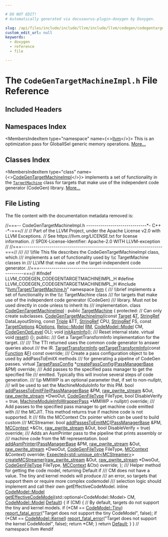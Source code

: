 ```yaml
---

# DO NOT EDIT!
# Automatically generated via docusaurus-plugin-doxygen by Doxygen.

slug: /api/files/include/include/llvm/include/llvm/codegen/codegentargetmachineimpl-h
custom_edit_url: null
keywords:
  - doxygen
  - reference
  - file

---
```





# The `CodeGenTargetMachineImpl.h` File Reference

<DoxygenPage pluginConfig={pluginConfig}>



## Included Headers

<IncludesList>
<IncludesListItem
  filePath="llvm/Target/TargetMachine.h"
  permalink="/docs/api/files/include/include/llvm/include/llvm/target/targetmachine-h"
  isLocal="true" />
</IncludesList>

## Namespaces Index

<MembersIndex>

<MembersIndexItem
  type="namespace"
  name={<><a href="/docs/api/namespaces/llvm">llvm</a></>}>
This is an optimization pass for GlobalISel generic memory operations. <a href="/docs/api/namespaces/llvm/#details">More...</a>
</MembersIndexItem>

</MembersIndex>

## Classes Index

<MembersIndex>

<MembersIndexItem
  type="class"
  name={<><a href="/docs/api/classes/llvm/codegentargetmachineimpl">CodeGenTargetMachineImpl</a></>}>
implements a set of functionality in the <code><a href="/docs/api/classes/llvm/targetmachine">TargetMachine</a></code> class for targets that make use of the independent code generator (CodeGen) library. <a href="/docs/api/classes/llvm/codegentargetmachineimpl/#details">More...</a>
</MembersIndexItem>

</MembersIndex>


## File Listing

The file content with the documentation metadata removed is:

<ProgramListing>

<Link id="l00001" /><CodeLine lineNumber="1"><Highlight kind="comment">//===-- CodeGenTargetMachineImpl.h ------------------------------&#42;- C++ -&#42;-===//</Highlight><Highlight kind="normal"></Highlight></CodeLine>
<Link id="l00002" /><CodeLine lineNumber="2"><Highlight kind="normal"></Highlight><Highlight kind="comment">//</Highlight><Highlight kind="normal"></Highlight></CodeLine>
<Link id="l00003" /><CodeLine lineNumber="3"><Highlight kind="normal"></Highlight><Highlight kind="comment">// Part of the LLVM Project, under the Apache License v2.0 with LLVM Exceptions.</Highlight><Highlight kind="normal"></Highlight></CodeLine>
<Link id="l00004" /><CodeLine lineNumber="4"><Highlight kind="normal"></Highlight><Highlight kind="comment">// See https://llvm.org/LICENSE.txt for license information.</Highlight><Highlight kind="normal"></Highlight></CodeLine>
<Link id="l00005" /><CodeLine lineNumber="5"><Highlight kind="normal"></Highlight><Highlight kind="comment">// SPDX-License-Identifier: Apache-2.0 WITH LLVM-exception</Highlight><Highlight kind="normal"></Highlight></CodeLine>
<Link id="l00006" /><CodeLine lineNumber="6"><Highlight kind="normal"></Highlight><Highlight kind="comment">//</Highlight><Highlight kind="normal"></Highlight></CodeLine>
<Link id="l00007" /><CodeLine lineNumber="7"><Highlight kind="normal"></Highlight><Highlight kind="comment">//===----------------------------------------------------------------------===//</Highlight><Highlight kind="comment"></Highlight></CodeLine>
<Link id="l00008" /><CodeLine lineNumber="8"><Highlight kind="comment">///</Highlight></CodeLine>
<Link id="l00009" /><CodeLine lineNumber="9"><Highlight kind="comment">/// \\file This file describes the CodeGenTargetMachineImpl class, which</Highlight></CodeLine>
<Link id="l00010" /><CodeLine lineNumber="10"><Highlight kind="comment">/// implements a set of functionality used by \\c TargetMachine classes in</Highlight></CodeLine>
<Link id="l00011" /><CodeLine lineNumber="11"><Highlight kind="comment">/// LLVM that make use of the target-independent code generator.</Highlight><Highlight kind="normal"></Highlight></CodeLine>
<Link id="l00012" /><CodeLine lineNumber="12"><Highlight kind="normal"></Highlight><Highlight kind="comment">//===----------------------------------------------------------------------===//</Highlight><Highlight kind="normal"></Highlight></CodeLine>
<Link id="l00013" /><CodeLine lineNumber="13"><Highlight kind="normal"></Highlight><Highlight kind="preprocessor">#ifndef LLVM&#95;CODEGEN&#95;CODEGENTARGETMACHINEIMPL&#95;H</Highlight><Highlight kind="normal"></Highlight></CodeLine>
<Link id="l00014" /><CodeLine lineNumber="14"><Highlight kind="normal"></Highlight><Highlight kind="preprocessor">#define LLVM&#95;CODEGEN&#95;CODEGENTARGETMACHINEIMPL&#95;H</Highlight><Highlight kind="normal"></Highlight></CodeLine>
<Link id="l00015" /><CodeLine lineNumber="15"><Highlight kind="normal"></Highlight><Highlight kind="preprocessor">#include &quot;<a href="/docs/api/files/include/include/llvm/include/llvm/target/targetmachine-h">llvm/Target/TargetMachine.h</a>&quot;</Highlight><Highlight kind="normal"></Highlight></CodeLine>
<Link id="l00016" /><CodeLine lineNumber="16"><Highlight kind="normal"></Highlight></CodeLine>
<Link id="l00017" /><CodeLine lineNumber="17"><Highlight kind="normal"></Highlight><Highlight kind="keyword">namespace </Highlight><Highlight kind="normal"><a href="/docs/api/namespaces/llvm">llvm</a> &#123;</Highlight></CodeLine>
<Link id="l00018" /><CodeLine lineNumber="18"><Highlight kind="normal"></Highlight><Highlight kind="comment"></Highlight></CodeLine>
<Link id="l00019" /><CodeLine lineNumber="19"><Highlight kind="comment">/// \\brief implements a set of functionality in the \\c TargetMachine class</Highlight></CodeLine>
<Link id="l00020" /><CodeLine lineNumber="20"><Highlight kind="comment">/// for targets that make use of the independent code generator (CodeGen)</Highlight></CodeLine>
<Link id="l00021" /><CodeLine lineNumber="21"><Highlight kind="comment">/// library. Must not be used directly in code unless to inherit its</Highlight></CodeLine>
<Link id="l00022" /><CodeLine lineNumber="22"><Highlight kind="comment">/// implementation.</Highlight><Highlight kind="normal"></Highlight></CodeLine>
<Link id="l00023" /><CodeLine lineNumber="23" lineLink="/docs/api/classes/llvm/codegentargetmachineimpl"><Highlight kind="normal"></Highlight><Highlight kind="keyword">class </Highlight><Highlight kind="normal"><a href="/docs/api/classes/llvm/codegentargetmachineimpl/#a4480a9aa1ec7c3115acc998e187f5ab3">CodeGenTargetMachineImpl</a> : </Highlight><Highlight kind="keyword">public</Highlight><Highlight kind="normal"> <a href="/docs/api/classes/llvm/targetmachine/#af0be9a5447cbeb928c2e3156cc071017">TargetMachine</a> &#123;</Highlight></CodeLine>
<Link id="l00024" /><CodeLine lineNumber="24"><Highlight kind="normal"></Highlight><Highlight kind="keyword">protected</Highlight><Highlight kind="normal">: </Highlight><Highlight kind="comment">// Can only create subclasses.</Highlight><Highlight kind="normal"></Highlight></CodeLine>
<Link id="l00025" /><CodeLine lineNumber="25"><Highlight kind="normal">  <a href="/docs/api/classes/llvm/codegentargetmachineimpl/#a4480a9aa1ec7c3115acc998e187f5ab3">CodeGenTargetMachineImpl</a>(</Highlight><Highlight kind="keyword">const</Highlight><Highlight kind="normal"> <a href="/docs/api/classes/llvm/target">Target</a> &amp;<a href="/docs/api/files/lib/lib/target/lib/target/mips/mips16isellowering-cpp/#a0acb682b8260ab1c60b918599864e2e5">T</a>, <a href="/docs/api/classes/llvm/stringref">StringRef</a> DataLayoutString,</Highlight></CodeLine>
<Link id="l00026" /><CodeLine lineNumber="26"><Highlight kind="normal">                           </Highlight><Highlight kind="keyword">const</Highlight><Highlight kind="normal"> <a href="/docs/api/classes/llvm/triple">Triple</a> &amp;TT, <a href="/docs/api/classes/llvm/stringref">StringRef</a> CPU, <a href="/docs/api/classes/llvm/stringref">StringRef</a> FS,</Highlight></CodeLine>
<Link id="l00027" /><CodeLine lineNumber="27"><Highlight kind="normal">                           </Highlight><Highlight kind="keyword">const</Highlight><Highlight kind="normal"> <a href="/docs/api/classes/llvm/targetoptions">TargetOptions</a> &amp;<a href="/docs/api/classes/llvm/targetmachine/#ab1fb67187fc37e569cc5171cbebba873">Options</a>, <a href="/docs/api/namespaces/llvm/reloc/#af59f6dc86e80aaf56f1afd155eebf568">Reloc::Model</a> <a href="/docs/api/classes/llvm/targetmachine/#a588867fa922c392886b07e0ad42038b4">RM</a>,</Highlight></CodeLine>
<Link id="l00028" /><CodeLine lineNumber="28"><Highlight kind="normal">                           <a href="/docs/api/namespaces/llvm/codemodel/#afc59396a9e5809fc92938e203d91a8df">CodeModel::Model</a> CM, <a href="/docs/api/namespaces/llvm/#a8ec1bf8d7b792ca9fac56f8514db18d2">CodeGenOptLevel</a> OL);</Highlight></CodeLine>
<Link id="l00029" /><CodeLine lineNumber="29"><Highlight kind="normal"></Highlight></CodeLine>
<Link id="l00030" /><CodeLine lineNumber="30"><Highlight kind="normal">  </Highlight><Highlight kind="keywordtype">void</Highlight><Highlight kind="normal"> <a href="/docs/api/classes/llvm/codegentargetmachineimpl/#a85849733e753fbf08f1c487b153c754b">initAsmInfo</a>();</Highlight></CodeLine>
<Link id="l00031" /><CodeLine lineNumber="31"><Highlight kind="normal"></Highlight><Highlight kind="comment"></Highlight></CodeLine>
<Link id="l00032" /><CodeLine lineNumber="32"><Highlight kind="comment">  /// Reset internal state.</Highlight><Highlight kind="normal"></Highlight></CodeLine>
<Link id="l00033" /><CodeLine lineNumber="33" lineLink="/docs/api/classes/llvm/codegentargetmachineimpl/#a8cd3c0fcff857ada7108c78fe52c844f"><Highlight kind="normal">  </Highlight><Highlight kind="keyword">virtual</Highlight><Highlight kind="normal"> </Highlight><Highlight kind="keywordtype">void</Highlight><Highlight kind="normal"> <a href="/docs/api/classes/llvm/codegentargetmachineimpl/#a8cd3c0fcff857ada7108c78fe52c844f">reset</a>() &#123;&#125;;</Highlight></CodeLine>
<Link id="l00034" /><CodeLine lineNumber="34"><Highlight kind="normal"></Highlight></CodeLine>
<Link id="l00035" /><CodeLine lineNumber="35"><Highlight kind="normal"></Highlight><Highlight kind="keyword">public</Highlight><Highlight kind="normal">:</Highlight><Highlight kind="comment"></Highlight></CodeLine>
<Link id="l00036" /><CodeLine lineNumber="36"><Highlight kind="comment">  /// Get a TargetTransformInfo implementation for the target.</Highlight></CodeLine>
<Link id="l00037" /><CodeLine lineNumber="37"><Highlight kind="comment">  ///</Highlight></CodeLine>
<Link id="l00038" /><CodeLine lineNumber="38"><Highlight kind="comment">  /// The TTI returned uses the common code generator to answer queries about</Highlight></CodeLine>
<Link id="l00039" /><CodeLine lineNumber="39"><Highlight kind="comment">  /// the IR.</Highlight><Highlight kind="normal"></Highlight></CodeLine>
<Link id="l00040" /><CodeLine lineNumber="40"><Highlight kind="normal">  <a href="/docs/api/classes/llvm/targettransforminfo">TargetTransformInfo</a> <a href="/docs/api/classes/llvm/codegentargetmachineimpl/#a831594d20d498ad4750721614d86f9b1">getTargetTransformInfo</a>(</Highlight><Highlight kind="keyword">const</Highlight><Highlight kind="normal"> <a href="/docs/api/classes/llvm/function">Function</a> &amp;<a href="/docs/api/files/lib/lib/support/md5-cpp/#a96d73bbd7af15cb1fc38c3f4a3bd82e9">F</a>) </Highlight><Highlight kind="keyword">const override</Highlight><Highlight kind="normal">;</Highlight></CodeLine>
<Link id="l00041" /><CodeLine lineNumber="41"><Highlight kind="normal"></Highlight><Highlight kind="comment"></Highlight></CodeLine>
<Link id="l00042" /><CodeLine lineNumber="42"><Highlight kind="comment">  /// Create a pass configuration object to be used by addPassToEmitX methods</Highlight></CodeLine>
<Link id="l00043" /><CodeLine lineNumber="43"><Highlight kind="comment">  /// for generating a pipeline of CodeGen passes.</Highlight><Highlight kind="normal"></Highlight></CodeLine>
<Link id="l00044" /><CodeLine lineNumber="44"><Highlight kind="normal">  </Highlight><Highlight kind="keyword">virtual</Highlight><Highlight kind="normal"> <a href="/docs/api/classes/llvm/targetpassconfig">TargetPassConfig</a> &#42;<a href="/docs/api/classes/llvm/codegentargetmachineimpl/#ae47c1c7e02bb3c85261703a7179f0249">createPassConfig</a>(<a href="/docs/api/classes/llvm/legacy/passmanagerbase">PassManagerBase</a> &amp;PM) </Highlight><Highlight kind="keyword">override</Highlight><Highlight kind="normal">;</Highlight></CodeLine>
<Link id="l00045" /><CodeLine lineNumber="45"><Highlight kind="normal"></Highlight><Highlight kind="comment"></Highlight></CodeLine>
<Link id="l00046" /><CodeLine lineNumber="46"><Highlight kind="comment">  /// Add passes to the specified pass manager to get the specified file</Highlight></CodeLine>
<Link id="l00047" /><CodeLine lineNumber="47"><Highlight kind="comment">  /// emitted.  Typically this will involve several steps of code generation.</Highlight></CodeLine>
<Link id="l00048" /><CodeLine lineNumber="48"><Highlight kind="comment">  /// \\p MMIWP is an optional parameter that, if set to non-nullptr,</Highlight></CodeLine>
<Link id="l00049" /><CodeLine lineNumber="49"><Highlight kind="comment">  /// will be used to set the MachineModuloInfo for this PM.</Highlight><Highlight kind="normal"></Highlight></CodeLine>
<Link id="l00050" /><CodeLine lineNumber="50"><Highlight kind="normal">  </Highlight><Highlight kind="keywordtype">bool</Highlight><Highlight kind="normal"></Highlight></CodeLine>
<Link id="l00051" /><CodeLine lineNumber="51"><Highlight kind="normal">  <a href="/docs/api/classes/llvm/codegentargetmachineimpl/#a407b9cf0cf2cf2eead54ec1ffac0fa77">addPassesToEmitFile</a>(<a href="/docs/api/classes/llvm/legacy/passmanagerbase">PassManagerBase</a> &amp;PM, <a href="/docs/api/classes/llvm/raw-pwrite-stream">raw&#95;pwrite&#95;stream</a> &amp;Out,</Highlight></CodeLine>
<Link id="l00052" /><CodeLine lineNumber="52"><Highlight kind="normal">                      <a href="/docs/api/classes/llvm/raw-pwrite-stream">raw&#95;pwrite&#95;stream</a> &#42;DwoOut, <a href="/docs/api/namespaces/llvm/#a73b761f8d40500a5a28889569526b260">CodeGenFileType</a> FileType,</Highlight></CodeLine>
<Link id="l00053" /><CodeLine lineNumber="53"><Highlight kind="normal">                      </Highlight><Highlight kind="keywordtype">bool</Highlight><Highlight kind="normal"> DisableVerify = </Highlight><Highlight kind="keyword">true</Highlight><Highlight kind="normal">,</Highlight></CodeLine>
<Link id="l00054" /><CodeLine lineNumber="54"><Highlight kind="normal">                      <a href="/docs/api/classes/llvm/machinemoduleinfowrapperpass">MachineModuleInfoWrapperPass</a> &#42;MMIWP = </Highlight><Highlight kind="keyword">nullptr</Highlight><Highlight kind="normal">) </Highlight><Highlight kind="keyword">override</Highlight><Highlight kind="normal">;</Highlight></CodeLine>
<Link id="l00055" /><CodeLine lineNumber="55"><Highlight kind="normal"></Highlight><Highlight kind="comment"></Highlight></CodeLine>
<Link id="l00056" /><CodeLine lineNumber="56"><Highlight kind="comment">  /// Add passes to the specified pass manager to get machine code emitted with</Highlight></CodeLine>
<Link id="l00057" /><CodeLine lineNumber="57"><Highlight kind="comment">  /// the MCJIT. This method returns true if machine code is not supported. It</Highlight></CodeLine>
<Link id="l00058" /><CodeLine lineNumber="58"><Highlight kind="comment">  /// fills the MCContext Ctx pointer which can be used to build custom</Highlight></CodeLine>
<Link id="l00059" /><CodeLine lineNumber="59"><Highlight kind="comment">  /// MCStreamer.</Highlight><Highlight kind="normal"></Highlight></CodeLine>
<Link id="l00060" /><CodeLine lineNumber="60"><Highlight kind="normal">  </Highlight><Highlight kind="keywordtype">bool</Highlight><Highlight kind="normal"> <a href="/docs/api/classes/llvm/codegentargetmachineimpl/#a6070d53ab3c5060589362b14a68b17f0">addPassesToEmitMC</a>(<a href="/docs/api/classes/llvm/legacy/passmanagerbase">PassManagerBase</a> &amp;PM, <a href="/docs/api/classes/llvm/mccontext">MCContext</a> &#42;&amp;Ctx,</Highlight></CodeLine>
<Link id="l00061" /><CodeLine lineNumber="61"><Highlight kind="normal">                         <a href="/docs/api/classes/llvm/raw-pwrite-stream">raw&#95;pwrite&#95;stream</a> &amp;Out,</Highlight></CodeLine>
<Link id="l00062" /><CodeLine lineNumber="62"><Highlight kind="normal">                         </Highlight><Highlight kind="keywordtype">bool</Highlight><Highlight kind="normal"> DisableVerify = </Highlight><Highlight kind="keyword">true</Highlight><Highlight kind="normal">) </Highlight><Highlight kind="keyword">override</Highlight><Highlight kind="normal">;</Highlight></CodeLine>
<Link id="l00063" /><CodeLine lineNumber="63"><Highlight kind="normal"></Highlight><Highlight kind="comment"></Highlight></CodeLine>
<Link id="l00064" /><CodeLine lineNumber="64"><Highlight kind="comment">  /// Adds an AsmPrinter pass to the pipeline that prints assembly or</Highlight></CodeLine>
<Link id="l00065" /><CodeLine lineNumber="65"><Highlight kind="comment">  /// machine code from the MI representation.</Highlight><Highlight kind="normal"></Highlight></CodeLine>
<Link id="l00066" /><CodeLine lineNumber="66"><Highlight kind="normal">  </Highlight><Highlight kind="keywordtype">bool</Highlight><Highlight kind="normal"> <a href="/docs/api/classes/llvm/codegentargetmachineimpl/#acf14ffe7608cbfcc75f2858e0eaa38e7">addAsmPrinter</a>(<a href="/docs/api/classes/llvm/legacy/passmanagerbase">PassManagerBase</a> &amp;PM, <a href="/docs/api/classes/llvm/raw-pwrite-stream">raw&#95;pwrite&#95;stream</a> &amp;Out,</Highlight></CodeLine>
<Link id="l00067" /><CodeLine lineNumber="67"><Highlight kind="normal">                     <a href="/docs/api/classes/llvm/raw-pwrite-stream">raw&#95;pwrite&#95;stream</a> &#42;DwoOut, <a href="/docs/api/namespaces/llvm/#a73b761f8d40500a5a28889569526b260">CodeGenFileType</a> FileType,</Highlight></CodeLine>
<Link id="l00068" /><CodeLine lineNumber="68"><Highlight kind="normal">                     <a href="/docs/api/classes/llvm/mccontext">MCContext</a> &amp;Context) </Highlight><Highlight kind="keyword">override</Highlight><Highlight kind="normal">;</Highlight></CodeLine>
<Link id="l00069" /><CodeLine lineNumber="69"><Highlight kind="normal"></Highlight></CodeLine>
<Link id="l00070" /><CodeLine lineNumber="70"><Highlight kind="normal">  <a href="/docs/api/classes/llvm/expected">Expected&lt;std::unique&#95;ptr&lt;MCStreamer&gt;</a>&gt;</Highlight></CodeLine>
<Link id="l00071" /><CodeLine lineNumber="71"><Highlight kind="normal">  <a href="/docs/api/classes/llvm/codegentargetmachineimpl/#a2ae05dfd9a73d466a7c9279380fd3783">createMCStreamer</a>(<a href="/docs/api/classes/llvm/raw-pwrite-stream">raw&#95;pwrite&#95;stream</a> &amp;Out, <a href="/docs/api/classes/llvm/raw-pwrite-stream">raw&#95;pwrite&#95;stream</a> &#42;DwoOut,</Highlight></CodeLine>
<Link id="l00072" /><CodeLine lineNumber="72"><Highlight kind="normal">                   <a href="/docs/api/namespaces/llvm/#a73b761f8d40500a5a28889569526b260">CodeGenFileType</a> FileType, <a href="/docs/api/classes/llvm/mccontext">MCContext</a> &amp;Ctx) </Highlight><Highlight kind="keyword">override</Highlight><Highlight kind="normal">;</Highlight></CodeLine>
<Link id="l00073" /><CodeLine lineNumber="73"><Highlight kind="normal">&#125;;</Highlight></CodeLine>
<Link id="l00074" /><CodeLine lineNumber="74"><Highlight kind="normal"></Highlight><Highlight kind="comment"></Highlight></CodeLine>
<Link id="l00075" /><CodeLine lineNumber="75"><Highlight kind="comment">/// Helper method for getting the code model, returning Default if</Highlight></CodeLine>
<Link id="l00076" /><CodeLine lineNumber="76"><Highlight kind="comment">/// CM does not have a value. The tiny and kernel models will produce</Highlight></CodeLine>
<Link id="l00077" /><CodeLine lineNumber="77"><Highlight kind="comment">/// an error, so targets that support them or require more complex codemodel</Highlight></CodeLine>
<Link id="l00078" /><CodeLine lineNumber="78"><Highlight kind="comment">/// selection logic should implement and call their own getEffectiveCodeModel.</Highlight><Highlight kind="normal"></Highlight></CodeLine>
<Link id="l00079" /><CodeLine lineNumber="79"><Highlight kind="normal"></Highlight><Highlight kind="keyword">inline</Highlight><Highlight kind="normal"> <a href="/docs/api/namespaces/llvm/codemodel/#afc59396a9e5809fc92938e203d91a8df">CodeModel::Model</a></Highlight></CodeLine>
<Link id="l00080" /><CodeLine lineNumber="80" lineLink="/docs/api/namespaces/llvm/#a6849e9de7afb5b350a241595d9ed1911"><Highlight kind="normal"><a href="/docs/api/namespaces/llvm/#a6849e9de7afb5b350a241595d9ed1911">getEffectiveCodeModel</a>(std::optional&lt;CodeModel::Model&gt; CM,</Highlight></CodeLine>
<Link id="l00081" /><CodeLine lineNumber="81"><Highlight kind="normal">                      <a href="/docs/api/namespaces/llvm/codemodel/#afc59396a9e5809fc92938e203d91a8df">CodeModel::Model</a> <a href="/docs/api/namespaces/llvm/#ae58c751054b01f206f9b9e34e461d25fa7a1920d61156abc05a60135aefe8bc67">Default</a>) &#123;</Highlight></CodeLine>
<Link id="l00082" /><CodeLine lineNumber="82"><Highlight kind="normal">  </Highlight><Highlight kind="keywordflow">if</Highlight><Highlight kind="normal"> (CM) &#123;</Highlight></CodeLine>
<Link id="l00083" /><CodeLine lineNumber="83"><Highlight kind="normal">    </Highlight><Highlight kind="comment">// By default, targets do not support the tiny and kernel models.</Highlight><Highlight kind="normal"></Highlight></CodeLine>
<Link id="l00084" /><CodeLine lineNumber="84"><Highlight kind="normal">    </Highlight><Highlight kind="keywordflow">if</Highlight><Highlight kind="normal"> (&#42;CM == <a href="/docs/api/namespaces/llvm/codemodel/#afc59396a9e5809fc92938e203d91a8dfa686bcdfaefdfe3f49acbfe6f680bc22d">CodeModel::Tiny</a>)</Highlight></CodeLine>
<Link id="l00085" /><CodeLine lineNumber="85"><Highlight kind="normal">      <a href="/docs/api/namespaces/llvm/#a7f2a3d4dcfee70225988aec53ff1e173">report&#95;fatal&#95;error</a>(</Highlight><Highlight kind="stringliteral">&quot;Target does not support the tiny CodeModel&quot;</Highlight><Highlight kind="normal">, </Highlight><Highlight kind="keyword">false</Highlight><Highlight kind="normal">);</Highlight></CodeLine>
<Link id="l00086" /><CodeLine lineNumber="86"><Highlight kind="normal">    </Highlight><Highlight kind="keywordflow">if</Highlight><Highlight kind="normal"> (&#42;CM == <a href="/docs/api/namespaces/llvm/codemodel/#afc59396a9e5809fc92938e203d91a8dfaa6a2e45ae404e3f797d2d7e9f3a48949">CodeModel::Kernel</a>)</Highlight></CodeLine>
<Link id="l00087" /><CodeLine lineNumber="87"><Highlight kind="normal">      <a href="/docs/api/namespaces/llvm/#a7f2a3d4dcfee70225988aec53ff1e173">report&#95;fatal&#95;error</a>(</Highlight><Highlight kind="stringliteral">&quot;Target does not support the kernel CodeModel&quot;</Highlight><Highlight kind="normal">, </Highlight><Highlight kind="keyword">false</Highlight><Highlight kind="normal">);</Highlight></CodeLine>
<Link id="l00088" /><CodeLine lineNumber="88"><Highlight kind="normal">    </Highlight><Highlight kind="keywordflow">return</Highlight><Highlight kind="normal"> &#42;CM;</Highlight></CodeLine>
<Link id="l00089" /><CodeLine lineNumber="89"><Highlight kind="normal">  &#125;</Highlight></CodeLine>
<Link id="l00090" /><CodeLine lineNumber="90"><Highlight kind="normal">  </Highlight><Highlight kind="keywordflow">return</Highlight><Highlight kind="normal"> <a href="/docs/api/namespaces/llvm/#ae58c751054b01f206f9b9e34e461d25fa7a1920d61156abc05a60135aefe8bc67">Default</a>;</Highlight></CodeLine>
<Link id="l00091" /><CodeLine lineNumber="91"><Highlight kind="normal">&#125;</Highlight></CodeLine>
<Link id="l00092" /><CodeLine lineNumber="92"><Highlight kind="normal"></Highlight></CodeLine>
<Link id="l00093" /><CodeLine lineNumber="93"><Highlight kind="normal">&#125; </Highlight><Highlight kind="comment">// namespace llvm</Highlight><Highlight kind="normal"></Highlight></CodeLine>
<Link id="l00094" /><CodeLine lineNumber="94"><Highlight kind="normal"></Highlight></CodeLine>
<Link id="l00095" /><CodeLine lineNumber="95"><Highlight kind="normal"></Highlight><Highlight kind="preprocessor">#endif</Highlight></CodeLine>

</ProgramListing>


</DoxygenPage>
